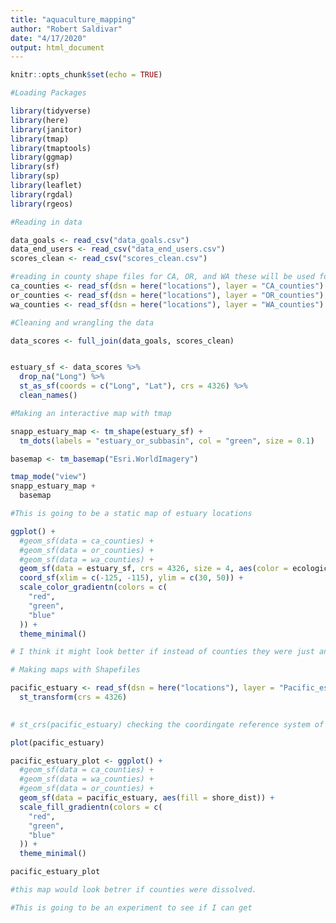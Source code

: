 ```yaml
---
title: "aquaculture_mapping"
author: "Robert Saldivar"
date: "4/17/2020"
output: html_document
---
```


```r
knitr::opts_chunk$set(echo = TRUE)
```

```r
#Loading Packages

library(tidyverse)
library(here)
library(janitor)
library(tmap)
library(tmaptools)
library(ggmap)
library(sf)
library(sp)
library(leaflet)
library(rgdal)
library(rgeos)
```

```r
#Reading in data

data_goals <- read_csv("data_goals.csv")
data_end_users <- read_csv("data_end_users.csv")
scores_clean <- read_csv("scores_clean.csv")

#reading in county shape files for CA, OR, and WA these will be used for basemaps
ca_counties <- read_sf(dsn = here("locations"), layer = "CA_counties")
or_counties <- read_sf(dsn = here("locations"), layer = "OR_counties")
wa_counties <- read_sf(dsn = here("locations"), layer = "WA_counties")

```

```r
#Cleaning and wrangling the data

data_scores <- full_join(data_goals, scores_clean)


estuary_sf <- data_scores %>%
  drop_na("Long") %>%
  st_as_sf(coords = c("Long", "Lat"), crs = 4326) %>%
  clean_names()

```

```r
#Making an interactive map with tmap

snapp_estuary_map <- tm_shape(estuary_sf) +
  tm_dots(labels = "estuary_or_subbasin", col = "green", size = 0.1)

basemap <- tm_basemap("Esri.WorldImagery")

tmap_mode("view")
snapp_estuary_map +
  basemap


```

```r
#This is going to be a static map of estuary locations

ggplot() +
  #geom_sf(data = ca_counties) +
  #geom_sf(data = or_counties) +
  #geom_sf(data = wa_counties) +
  geom_sf(data = estuary_sf, crs = 4326, size = 4, aes(color = ecological)) +
  coord_sf(xlim = c(-125, -115), ylim = c(30, 50)) +
  scale_color_gradientn(colors = c(
    "red",
    "green",
    "blue"
  )) +
  theme_minimal()

# I think it might look better if instead of counties they were just an outline of the state.

```



```r
# Making maps with Shapefiles

pacific_estuary <- read_sf(dsn = here("locations"), layer = "Pacific_estuary_shore_dist") %>%
  st_transform(crs = 4326)
  

# st_crs(pacific_estuary) checking the coordingate reference system of pacific_esturary

plot(pacific_estuary)

pacific_estuary_plot <- ggplot() +
  #geom_sf(data = ca_counties) +
  #geom_sf(data = wa_counties) +
  #geom_sf(data = or_counties) +
  geom_sf(data = pacific_estuary, aes(fill = shore_dist)) +
  scale_fill_gradientn(colors = c(
    "red",
    "green",
    "blue"
  )) +
  theme_minimal() 

pacific_estuary_plot

#this map would look betrer if counties were dissolved.


```


```r
#This is going to be an experiment to see if I can get
```

